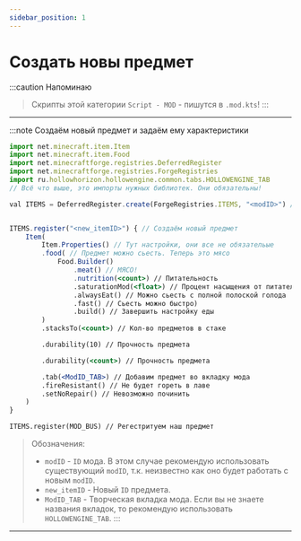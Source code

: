 ```yaml
---
sidebar_position: 1
---
```


# Создать новы предмет

:::caution Напоминаю
> Скрипты этой категории `Script - MOD` - пишутся в `.mod.kts`!
:::

---

:::note Создаём новый предмет и задаём ему характеристики
```jsx
import net.minecraft.item.Item
import net.minecraft.item.Food
import net.minecraftforge.registries.DeferredRegister
import net.minecraftforge.registries.ForgeRegistries
import ru.hollowhorizon.hollowengine.common.tabs.HOLLOWENGINE_TAB
// Всё что выше, это импорты нужных библиотек. Они обязательны!

val ITEMS = DeferredRegister.create(ForgeRegistries.ITEMS, "<modID>") //можно добавить предмет в любой мод, например "hollowengine"


ITEMS.register("<new_itemID>") { // Создаём новый предмет
    Item(
        Item.Properties() // Тут настройки, они все не обязательые
        .food( // Предмет можно сьесть. Теперь это мясо
            Food.Builder() 
                .meat() // МЯСО!
                .nutrition(<count>) // Питательность
                .saturationMod(<float>) // Процент насыщения от питательности
                .alwaysEat() // Можно сьесть с полной полоской голода
                .fast() // Сьесть можно быстро)
                .build() // Завершить настройку еды
        ) 
        .stacksTo(<count>) // Кол-во предметов в стаке

        .durability(10) // Прочность предмета

        .durability(<count>) // Прочность предмета

        .tab(<ModID_TAB>) // Добавим предмет во вкладку мода
        .fireResistant() // Не будет гореть в лаве
        .setNoRepair() // Невозможно починить
    ) 
}

ITEMS.register(MOD_BUS) // Регестритуем наш предмет
```
> Обозначения:
> - `modID` - `ID` мода. В этом случае рекомендую использовать существующий `modID`, т.к. неизвестно как оно будет работать с новым `modID`.
> - `new_itemID` - Новый `ID` предмета.
> - `ModID_TAB` - Творческая вкладка мода. Если вы не знаете названия вкладок, то рекомендую использовать `HOLLOWENGINE_TAB`.
:::

---